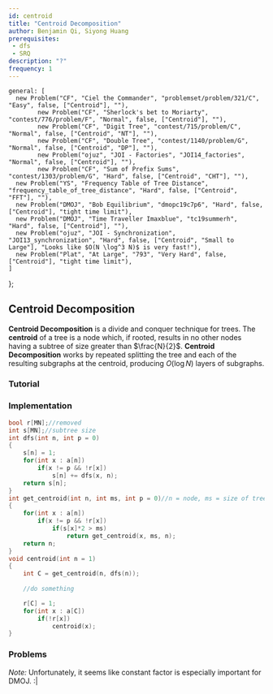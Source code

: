 ```yaml
---
id: centroid
title: "Centroid Decomposition"
author: Benjamin Qi, Siyong Huang
prerequisites: 
 - dfs
 - SRQ
description: "?"
frequency: 1
---
```



    general: [
      new Problem("CF", "Ciel the Commander", "problemset/problem/321/C", "Easy", false, ["Centroid"], ""),
			new Problem("CF", "Sherlock's bet to Moriarty", "contest/776/problem/F", "Normal", false, ["Centroid"], ""),
			new Problem("CF", "Digit Tree", "contest/715/problem/C", "Normal", false, ["Centroid", "NT"], ""),
			new Problem("CF", "Double Tree", "contest/1140/problem/G", "Normal", false, ["Centroid", "DP"], ""),
			new Problem("ojuz", "JOI - Factories", "JOI14_factories", "Normal", false, ["Centroid"], ""),
			new Problem("CF", "Sum of Prefix Sums", "contest/1303/problem/G", "Hard", false, ["Centroid", "CHT"], ""),
      new Problem("YS", "Frequency Table of Tree Distance", "frequency_table_of_tree_distance", "Hard", false, ["Centroid", "FFT"], ""),
      new Problem("DMOJ", "Bob Equilibrium", "dmopc19c7p6", "Hard", false, ["Centroid"], "tight time limit"),
      new Problem("DMOJ", "Time Traveller Imaxblue", "tc19summerh", "Hard", false, ["Centroid"], ""),
      new Problem("ojuz", "JOI - Synchronization", "JOI13_synchronization", "Hard", false, ["Centroid", "Small to Large"], "Looks like $O(N \log^3 N)$ is very fast!"),
      new Problem("Plat", "At Large", "793", "Very Hard", false, ["Centroid"], "tight time limit"),
    ]
};

## Centroid Decomposition

**Centroid Decomposition** is a divide and conquer technique for trees.
The **centroid** of a tree is a node which, if rooted, results in no other nodes having a subtree of size greater than $\frac{N}{2}$.
**Centroid Decomposition** works by repeated splitting the tree and each of the resulting subgraphs at the centroid, producing $O(\log N)$ layers of subgraphs.

### Tutorial

<Resources>
  <Resource source="Carpanese" title="Illustrated Intro to Centroid Decomposition" url="https://medium.com/carpanese/an-illustrated-introduction-to-centroid-decomposition-8c1989d53308" starred></Resource>
  <Resource source="GFG" title="Centroid Decomposition of Tree" url="centroid-decomposition-of-tree"></Resource>
</Resources>

### Implementation

<LanguageSection>

<CPPSection>

<!-- pulled from https://codeforces.com/contest/1303/submission/76216413, which I think is my most recent centroid problem -->

```cpp
bool r[MN];//removed
int s[MN];//subtree size
int dfs(int n, int p = 0)
{
	s[n] = 1;
	for(int x : a[n])
		if(x != p && !r[x])
			s[n] += dfs(x, n);
	return s[n];
}
int get_centroid(int n, int ms, int p = 0)//n = node, ms = size of tree, p = parent
{
	for(int x : a[n])
		if(x != p && !r[x])
			if(s[x]*2 > ms)
				return get_centroid(x, ms, n);
	return n;
}
void centroid(int n = 1)
{
	int C = get_centroid(n, dfs(n));
 
	//do something

	r[C] = 1;
	for(int x : a[C])
		if(!r[x])
			centroid(x);
}
```

</CPPSection>

<JavaSection />

<PySection />

</LanguageSection>

### Problems

<Problems problems={problems.general} />

*Note:* Unfortunately, it seems like constant factor is especially important for DMOJ. :|
